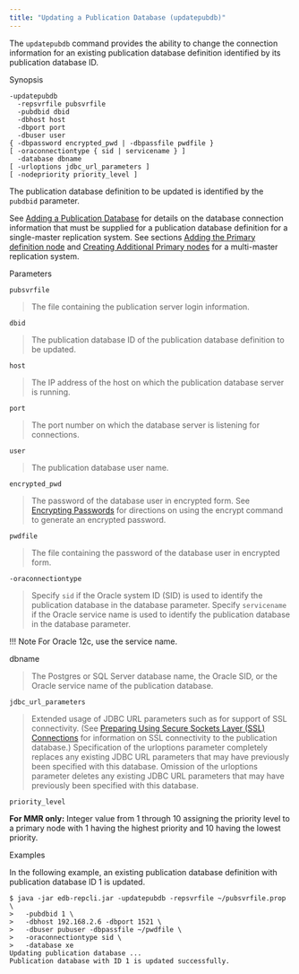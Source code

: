 ```yaml
---
title: "Updating a Publication Database (updatepubdb)"
---
```


<div id="updating_publication_database" class="registered_link"></div>

The `updatepubdb` command provides the ability to change the connection information for an existing publication database definition identified by its publication database ID.

Synopsis

```text
-updatepubdb
  -repsvrfile pubsvrfile
  -pubdbid dbid
  -dbhost host
  -dbport port
  -dbuser user
{ -dbpassword encrypted_pwd | -dbpassfile pwdfile }
[ -oraconnectiontype { sid | servicename } ]
  -database dbname
[ -urloptions jdbc_url_parameters ]
[ -nodepriority priority_level ]
```

The publication database definition to be updated is identified by the `pubdbid` parameter.

See [Adding a Publication Database](../../05_smr_operation/02_creating_publication/02_adding_pub_database/#adding_pub_database) for details on the database connection information that must be supplied for a publication database definition for a single-master replication system. See sections [Adding the Primary definition node](../../06_mmr_operation/02_creating_publication_mmr/#adding_pdn) and [Creating Additional Primary nodes](../../06_mmr_operation/03_creating_primary_nodes/#creating_primary_nodes) for a multi-master replication system.

Parameters

`pubsvrfile`

> The file containing the publication server login information.

`dbid`

> The publication database ID of the publication database definition to be updated.

`host`

> The IP address of the host on which the publication database server is running.

`port`

> The port number on which the database server is listening for connections.

`user`

> The publication database user name.

`encrypted_pwd`

> The password of the database user in encrypted form. See [Encrypting Passwords](04_encrypt_password/#encrypt_password) for directions on using the encrypt command to generate an encrypted password.

`pwdfile`

> The file containing the password of the database user in encrypted form.

`-oraconnectiontype`

> Specify `sid` if the Oracle system ID (SID) is used to identify the publication database in the database parameter. Specify `servicename` if the Oracle service name is used to identify the publication database in the database parameter.

!!! Note
    For Oracle 12c, use the service name.

dbname

> The Postgres or SQL Server database name, the Oracle SID, or the Oracle service name of the publication database.

`jdbc_url_parameters`

> Extended usage of JDBC URL parameters such as for support of SSL connectivity. (See [Preparing Using Secure Sockets Layer (SSL) Connections](../../07_common_operations/11_using_ssl_connections/#using_ssl_connections) for information on SSL connectivity to the publication database.) Specification of the urloptions parameter completely replaces any existing JDBC URL parameters that may have previously been specified with this database. Omission of the urloptions parameter deletes any existing JDBC URL parameters that may have previously been specified with this database.

`priority_level`

**For MMR only:** Integer value from 1 through 10 assigning the priority level to a primary node with 1 having the highest priority and 10 having the lowest priority.

Examples

In the following example, an existing publication database definition with publication database ID 1 is updated.

```text
$ java -jar edb-repcli.jar -updatepubdb -repsvrfile ~/pubsvrfile.prop \
>   -pubdbid 1 \
>   -dbhost 192.168.2.6 -dbport 1521 \
>   -dbuser pubuser -dbpassfile ~/pwdfile \
>   -oraconnectiontype sid \
>   -database xe
Updating publication database ...
Publication database with ID 1 is updated successfully.
```
